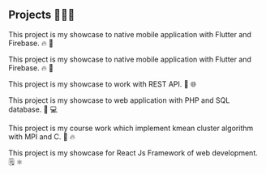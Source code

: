 ## Projects  👨🏻‍💻

<ProjectCard title="Dump The Bump #Flutter #IOS" link="https://apps.apple.com/us/app/dump-the-bump/id1518827461" bg="linear-gradient(to right, #D4145A 0%, #FBB03B 100%)">

This project is my showcase to native mobile application with Flutter and Firebase. 🔥 📱

</ProjectCard>

<ProjectCard title="Dump The Bump #Flutter #Android" link="https://play.google.com/store/apps/details?id=edu.fullerton.hhdPostpartum" bg="linear-gradient(to right, #40e0d0, #ff8c00, #ff0080)">

This project is my showcase to native mobile application with Flutter and Firebase. 🔥 📱

</ProjectCard>

<ProjectCard title="Covid 19 #Flutter" link="https://github.com/hho114/covid_19" bg="linear-gradient(to right, #662D8C 0%, #ED1E79 100%)">

This project is my showcase to work with REST API. 📱 🌐

</ProjectCard>

<ProjectCard title="University Database #PHP" link="https://github.com/hho114/University_Database" bg="linear-gradient(to right, #009245 0%, #FCEE21 100%)">

This project is my showcase to web application with PHP and SQL database. 🏢 💻

</ProjectCard>

<ProjectCard title="MPI Kmean Cluster" link="https://github.com/hho114/mpi_kmean_clustering" bg="linear-gradient(to right, #D585FF 0%, #00FFEE 100%)">

This project is my course work which implement kmean cluster algorithm with MPI and C. 📱 🔥

</ProjectCard>

<ProjectCard title="Decode Notes #React Js" link="https://github.com/hho114/decode-notes" bg="linear-gradient(to right, #009fff 0%, #ec2f4b 100%)">

This project is my showcase for React Js Framework of web development. 🗒 ⚛︎

</ProjectCard>
